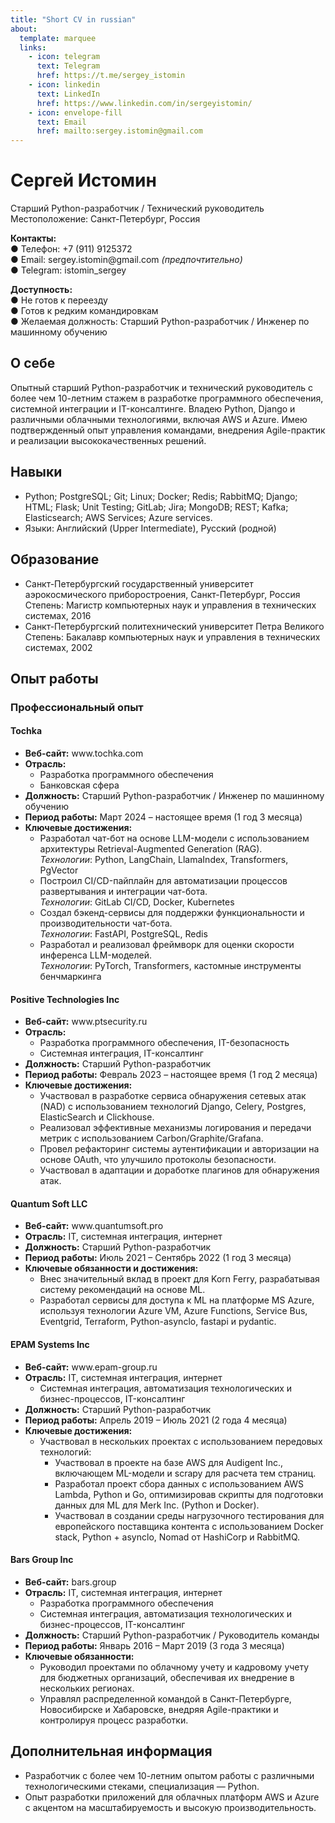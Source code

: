 ```yaml
---
title: "Short CV in russian"
about:
  template: marquee
  links:
    - icon: telegram
      text: Telegram
      href: https://t.me/sergey_istomin
    - icon: linkedin
      text: LinkedIn
      href: https://www.linkedin.com/in/sergeyistomin/
    - icon: envelope-fill
      text: Email
      href: mailto:sergey.istomin@gmail.com
---
```




# Сергей Истомин

Старший Python-разработчик / Технический руководитель  
Местоположение: Санкт-Петербург, Россия  

**Контакты:**  
● Телефон: +7 (911) 9125372  
● Email: sergey.istomin@gmail.com *(предпочтительно)*  
● Telegram: istomin_sergey  

**Доступность:**  
● Не готов к переезду  
● Готов к редким командировкам  
● Желаемая должность: Старший Python-разработчик / Инженер по машинному обучению  

## О себе

Опытный старший Python-разработчик и технический руководитель с более чем 10-летним стажем в разработке программного обеспечения, системной интеграции и IT-консалтинге. Владею Python, Django и различными облачными технологиями, включая AWS и Azure. Имею подтвержденный опыт управления командами, внедрения Agile-практик и реализации высококачественных решений.

## Навыки

- Python; PostgreSQL; Git; Linux; Docker; Redis; RabbitMQ; Django; HTML; Flask; Unit Testing; GitLab; Jira; MongoDB; REST; Kafka; Elasticsearch; AWS Services; Azure services.  
- Языки: Английский (Upper Intermediate), Русский (родной)  

## Образование

- Санкт-Петербургский государственный университет аэрокосмического приборостроения, Санкт-Петербург, Россия  
  Степень: Магистр компьютерных наук и управления в технических системах, 2016  
- Санкт-Петербургский политехнический университет Петра Великого  
  Степень: Бакалавр компьютерных наук и управления в технических системах, 2002  

## Опыт работы

### Профессиональный опыт

#### Tochka

- **Веб-сайт:** www.tochka.com  
- **Отрасль:**  
  - Разработка программного обеспечения  
  - Банковская сфера  
- **Должность:** Старший Python-разработчик / Инженер по машинному обучению  
- **Период работы:** Март 2024 – настоящее время (1 год 3 месяца)  
- **Ключевые достижения:**  
  - Разработал чат-бот на основе LLM-модели с использованием архитектуры Retrieval-Augmented Generation (RAG).  
    *Технологии*: Python, LangChain, LlamaIndex, Transformers, PgVector  
  - Построил CI/CD-пайплайн для автоматизации процессов развертывания и интеграции чат-бота.  
    *Технологии*: GitLab CI/CD, Docker, Kubernetes  
  - Создал бэкенд-сервисы для поддержки функциональности и производительности чат-бота.  
    *Технологии*: FastAPI, PostgreSQL, Redis  
  - Разработал и реализовал фреймворк для оценки скорости инференса LLM-моделей.  
    *Технологии*: PyTorch, Transformers, кастомные инструменты бенчмаркинга  

#### Positive Technologies Inc

- **Веб-сайт:** www.ptsecurity.ru  
- **Отрасль:**  
  - Разработка программного обеспечения, IT-безопасность  
  - Системная интеграция, IT-консалтинг  
- **Должность:** Старший Python-разработчик  
- **Период работы:** Февраль 2023 – настоящее время (1 год 2 месяца)  
- **Ключевые достижения:**  
  - Участвовал в разработке сервиса обнаружения сетевых атак (NAD) с использованием технологий Django, Celery, Postgres, ElasticSearch и Clickhouse.  
  - Реализовал эффективные механизмы логирования и передачи метрик с использованием Carbon/Graphite/Grafana.  
  - Провел рефакторинг системы аутентификации и авторизации на основе OAuth, что улучшило протоколы безопасности.  
  - Участвовал в адаптации и доработке плагинов для обнаружения атак.  

#### Quantum Soft LLC

- **Веб-сайт:** www.quantumsoft.pro  
- **Отрасль:** IT, системная интеграция, интернет  
- **Должность:** Старший Python-разработчик  
- **Период работы:** Июль 2021 – Сентябрь 2022 (1 год 3 месяца)  
- **Ключевые обязанности и достижения:**  
  - Внес значительный вклад в проект для Korn Ferry, разрабатывая систему рекомендаций на основе ML.  
  - Разработал сервисы для доступа к ML на платформе MS Azure, используя технологии Azure VM, Azure Functions, Service Bus, Eventgrid, Terraform, Python-asynclo, fastapi и pydantic.  

#### EPAM Systems Inc

- **Веб-сайт:** www.epam-group.ru  
- **Отрасль:** IT, системная интеграция, интернет  
  - Системная интеграция, автоматизация технологических и бизнес-процессов, IT-консалтинг  
- **Должность:** Старший Python-разработчик  
- **Период работы:** Апрель 2019 – Июль 2021 (2 года 4 месяца)  
- **Ключевые достижения:**  
  - Участвовал в нескольких проектах с использованием передовых технологий:  
    - Участвовал в проекте на базе AWS для Audigent Inc., включающем ML-модели и scrapy для расчета тем страниц.  
    - Разработал проект сбора данных с использованием AWS Lambda, Python и Go, оптимизировав скрипты для подготовки данных для ML для Merk Inc. (Python и Docker).  
    - Участвовал в создании среды нагрузочного тестирования для европейского поставщика контента с использованием Docker stack, Python + asynclo, Nomad от HashiCorp и RabbitMQ.  

#### Bars Group Inc

- **Веб-сайт:** bars.group  
- **Отрасль:** IT, системная интеграция, интернет  
  - Разработка программного обеспечения  
  - Системная интеграция, автоматизация технологических и бизнес-процессов, IT-консалтинг  
- **Должность:** Старший Python-разработчик / Руководитель команды  
- **Период работы:** Январь 2016 – Март 2019 (3 года 3 месяца)  
- **Ключевые обязанности:**  
  - Руководил проектами по облачному учету и кадровому учету для бюджетных организаций, обеспечивая их внедрение в нескольких регионах.  
  - Управлял распределенной командой в Санкт-Петербурге, Новосибирске и Хабаровске, внедряя Agile-практики и контролируя процесс разработки.  

## Дополнительная информация

- Разработчик с более чем 10-летним опытом работы с различными технологическими стеками, специализация — Python.  
- Опыт разработки приложений для облачных платформ AWS и Azure с акцентом на масштабируемость и высокую производительность.  
